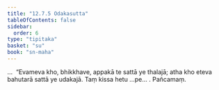 ```yaml
---
title: "12.7.5 Odakasutta"
tableOfContents: false
sidebar:
  order: 6
type: "tipitaka"
basket: "su"
book: "sn-maha"
---
```



<DynamicBreadcrumb />

<Division number="1135" book="sn-maha" bookNo="14" page="405">

<Paragraph number="2444" book="sn-maha">
…  “Evameva kho, bhikkhave, appakā te sattā ye thalajā; atha kho eteva bahutarā sattā ye udakajā. Taṃ kissa hetu …pe… .

</Paragraph>
</Division>

<Paragraph number="2445" type="center" book="sn-maha">
Pañcamaṃ.
</Paragraph>